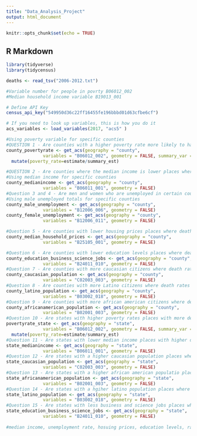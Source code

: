 ```yaml
---
title: "Data_Analysis_Project"
output: html_document
---
```


```r
knitr::opts_chunk$set(echo = TRUE)
```

## R Markdown

```r
library(tidyverse)
library(tidycensus)
```
```r
deaths <- read_tsv("2006-2012.txt")
```
```r
#Variable number for people in povrty B06012_002
#Median household income variable B19013_001

# Define API Key
census_api_key("549950d36c22ff16455fe196bbbd01d63cfbe6cf")

# If you need to look up variables, this is how you do it
acs_variables <- load_variables(2017, "acs5" )

#Using poverty variable for specific counties
#QUESTION 1 - Are counties with a higher poverty rate more likely to have a higher death count? 
county_povertyrate <- get_acs(geography = "county",
              variables = "B06012_002", geometry = FALSE, summary_var = "B01001_001") %>% 
  mutate(poverty_rate=estimate/summary_est)

#QUESTION 2 - Are counties where the median income is lower places where more deaths occurred?
#Using median income for specific counties
county_medianincome <- get_acs(geography = "county",
              variables = "B06011_001", geometry = FALSE)
#Question 3 and 4 - Are men and women who are unemployed in certain counties the cause of higher death totals?
#Using male unemployed totals for specific counties
county_male_unemployment <- get_acs(geography = "county",
              variables = "B12006_006", geometry = FALSE)
county_female_unemployment <- get_acs(geography = "county",
              variables = "B12006_011", geometry = FALSE)

#Question 5 - Are counties with lower housing prices places where death rates were higher?
county_median_household_prices <- get_acs(geography = "county",
              variables = "B25105_001", geometry = FALSE)

#Question 6 - Are counties with lower education levels places where death rates were higher?
county_education_business_science_jobs <- get_acs(geography = "county",
              variables = "B24011_010", geometry = FALSE)
#Question 7 - Are counties with more caucasian citizens where death rates were higher?
county_caucasian_population <- get_acs(geography = "county",
              variables = "C02003_003", geometry = FALSE)
#Question 8 - Are counties with more Latino citizens where death rates were higher?
county_latino_population <- get_acs(geography = "county",
              variables = "B03002_018", geometry = FALSE)
#Question 9 - Are counties with more african american citizens where deathb rates were higher?
county_africanamerican_population <- get_acs(geography = "county",
              variables = "B02001_003", geometry = FALSE)
#Question 10 - Are states with higher poverty rates places with more deaths?
povertyrate_state <- get_acs(geography = "state",
              variables = "B06012_002", geometry = FALSE, summary_var = "B01001_001") %>% 
  mutate(poverty_rate=estimate/summary_est)
#Question 11 - Are states with lower median income places with higher death rates?
state_medianincome <- get_acs(geography = "state",
              variables = "B06011_001", geometry = FALSE)
#Question 12 - Are states with a higher caucasian population places where the death rates were higher?
state_caucasian_population <- get_acs(geography = "state",
              variables = "C02003_003", geometry = FALSE)
#Question 13 - Are states with a higher african american populatio places where the death rates were higher?
state_africanamerican_population <- get_acs(geography = "state",
              variables = "B02001_003", geometry = FALSE)
#Question 14 - Are states with a hgiher latino population places where death rates were higher?
state_latino_population <- get_acs(geography = "state",
              variables = "B03002_018", geometry = FALSE)
#Question 15 - Are states with less business and science jobs places where death rates were higher?
state_education_business_science_jobs <- get_acs(geography = "state",
              variables = "B24011_010", geometry = FALSE)
  
#median income, unemployment rate, hosuing prices, education levels, race, 

```


